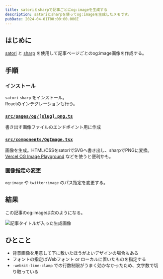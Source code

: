 ```yaml
---
title: satoriとsharpで記事ごとにog:imageを生成する
description: satoriとsharpを使ってog:imageを生成したメモです。
pubDate: 2024-04-01T00:00:00.000Z
---
```


## はじめに

[satori](https://github.com/vercel/satori) と [sharp](https://sharp.pixelplumbing.com/) を使用して記事ページごとのog:image画像を作成する。

## 手順

### インストール

`satori` `sharp` をインストール。  
Reactのインテグレーションも行う。

### [`src/pages/og/[slug].png.ts`](https://github.com/yuheijotaki/yuheijotaki.com/blob/main/src/pages/og/%5Bslug%5D.png.ts)

書き出す画像ファイルのエンドポイント用に作成

### [`src/components/OgImage.tsx`](https://github.com/yuheijotaki/yuheijotaki.com/blob/main/src/components/OgImage.tsx)

画像を生成。HTML/CSSをsatoriでSVGへ書き出し、sharpでPNGに変換。  
[Vercel OG Image Playground](https://og-playground.vercel.app/) などを使うと便利かも。

### 画像指定の変更

`og:image` や `twitter:image` のパス指定を変更する。

## 結果

この記事のog:imageは次のようになる。

![記事タイトルが入った生成画像](/og/2024040101_satori-og-image.png)

## ひとこと

- 背景画像を用意して下に敷いたほうがよいデザインの場合もある
- フォントの指定はWebフォント or ローカルに置いたものを指定する
- `-webkit-line-clamp` での行数制限がうまく効かなかったため、文字数で切り取っている
